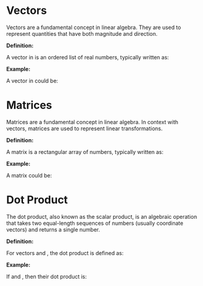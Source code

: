 # Vectors

Vectors are a fundamental concept in linear algebra. They are used to represent quantities that have both magnitude and direction.

**Definition:**

A vector in <InlineMath math="\mathbb{R}^n" /> is an ordered list of <InlineMath math="n" /> real numbers, typically written as:
<BlockMath math="\mathbf{v} = \begin{bmatrix} v_1 \\ v_2 \\ \vdots \\ v_n \end{bmatrix}" />

**Example:**

A vector in <InlineMath math="\mathbb{R}^3" /> could be:
<BlockMath math="\mathbf{v} = \begin{bmatrix} 2 \\ -1 \\ 3 \end{bmatrix}" />

<PlayButton graphicId="VectorGraphic" />

# Matrices

Matrices are a fundamental concept in linear algebra. In context with vectors, matrices are used to represent linear transformations.

**Definition:**

A matrix is a rectangular array of numbers, typically written as:
<BlockMath math="\mathbf{A} = \begin{bmatrix} a_{11} & a_{12} & \cdots & a_{1n} \\ a_{21} & a_{22} & \cdots & a_{2n} \\ \vdots & \vdots & \ddots & \vdots \\ a_{m1} & a_{m2} & \cdots & a_{mn} \end{bmatrix}" />

**Example:**

A matrix could be:
<BlockMath math="\mathbf{A} = \begin{bmatrix} 1 & 2 & 3 \\ 4 & 5 & 6 \end{bmatrix}" />

<PlayButton graphicId="MatricesGraphic" />

# Dot Product

The dot product, also known as the scalar product, is an algebraic operation that takes two equal-length sequences of numbers (usually coordinate vectors) and returns a single number.

**Definition:**

For vectors <InlineMath math="\mathbf{u}" /> and <InlineMath math="\mathbf{v}" />, the dot product is defined as:
<BlockMath math="\mathbf{u} \cdot \mathbf{v} = u_1 v_1 + u_2 v_2 + \cdots + u_n v_n" />

**Example:**

If <InlineMath math="\mathbf{u} = \begin{bmatrix} 1 \\ 2 \\ 3 \end{bmatrix}" /> and <InlineMath math="\mathbf{v} = \begin{bmatrix} 4 \\ -5 \\ 6 \end{bmatrix}" />, then their dot product is:
<BlockMath math="\mathbf{u} \cdot \mathbf{v} = 1 \cdot 4 + 2 \cdot (-5) + 3 \cdot 6 = 4 - 10 + 18 = 12" />

<PlayButton graphicId="DotProductGraphic" />
